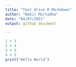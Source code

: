 ```yaml
---
title: "Test drive R Markdown"
author: "Nabil Murtadha"
date: "04/07/2021"
output: github_document

---
```


```r
1 + 3
2 + 4
3 + 5
4 + 3
print("Hello World")
```


